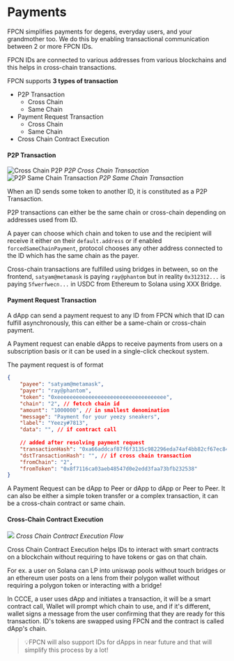 # Payments

FPCN simplifies payments for degens, everyday users, and your grandmother too. We do this by enabling transactional communication between 2 or more FPCN IDs.

FPCN IDs are connected to various addresses from various blockchains and this helps in cross-chain transactions.

FPCN supports **3 types of transaction**

- P2P Transaction
    - Cross Chain
    - Same Chain
- Payment Request Transaction
    - Cross Chain
    - Same Chain
- Cross Chain Contract Execution

#### P2P Transaction

![Cross Chain P2P](https://i.imgur.com/oWaEMaa.png)
*P2P Cross Chain Transaction*
![P2P Same Chain Transaction](https://i.imgur.com/1Hivwvp.png)
*P2P Same Chain Transaction*

When an ID sends some token to another ID, it is constituted as a P2P Transaction.

P2P transactions can either be the same chain or cross-chain depending on addresses used from ID.

A payer can choose which chain and token to use and the recipient will receive it either on their `default.address` or if enabled `forcedSameChainPayment`, protocol chooses any other address connected to the ID which has the same chain as the payer.

Cross-chain transactions are fulfilled using bridges in between, so on the frontend, `satyam@metamask` is paying `ray@phantom` but in reality `0x312312...` is paying `5fwerfwecn...` in USDC from Ethereum to Solana using XXX Bridge.

#### Payment Request Transaction

A dApp can send a payment request to any ID from FPCN which that ID can fulfill asynchronously, this can either be a same-chain or cross-chain payment.

A Payment request can enable dApps to receive payments from users on a subscription basis or it can be used in a single-click checkout system.

The payment request is of format
```json
{
    "payee": "satyam@metamask",
    "payer": "ray@phantom",
    "token": "0xeeeeeeeeeeeeeeeeeeeeeeeeeeeeeeeeeee",
    "chain": "2", // fetcch chain id
    "amount": "1000000", // in smallest denomination
    "message": "Payment for your yeezy sneakers",
    "label": "Yeezy#7813",
    "data": "", // if contract call
    
    // added after resolving payment request
    "transactionHash": "0xa66addcaf87f6f3135c982296eda74af4bb82cf67ec84065833bdff160943c44",
    "dstTransactionHash": "", // if cross chain transaction
    "fromChain": "2",
    "fromToken": "0x8f7116ca03aeb48547d0e2edd3faa73bfb232538"
}
```

A Payment Request can be dApp to Peer or dApp to dApp or Peer to Peer. It can also be either a simple token transfer or a complex transaction, it can be a cross-chain contract or same chain.

#### Cross-Chain Contract Execution
![](https://i.imgur.com/G9mcf28.png)
*Cross Chain Contract Execution Flow*

Cross Chain Contract Execution helps IDs to interact with smart contracts on a blockchain without requiring to have tokens or gas on that chain.

For ex. a user on Solana can LP into uniswap pools without touch bridges or an ethereum user posts on a lens from their polygon wallet without requiring a polygon token or interacting with a bridge!

In CCCE, a user uses dApp and initiates a transaction, it will be a smart contract call, Wallet will prompt which chain to use, and if it's different, wallet signs a message from the user confirming that they are ready for this transaction. ID's tokens are swapped using FPCN and the contract is called dApp's chain.

> 💡FPCN will also support IDs for dApps in near future and that will simplify this process by a lot!